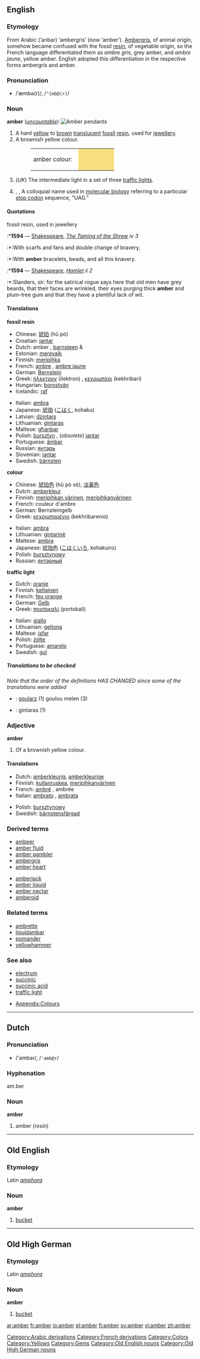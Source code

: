 {{see|Amber|ämber}}
{{wikipedia}}
==English==

===Etymology===
From Arabic[[Category:Arabic derivations]] {{ARchar|[[عنبر]]}} (‘anbar) ‘ambergris’ (now ‘amber’).  [[ambergris|Ambergris]], of animal origin, somehow became confused with the fossil [[resin]], of vegetable origin, so the French[[Category:French derivations]] language differentiated them as ''ambre gris'', grey amber, and ''ambre jaune'', yellow amber.  English adopted this differentiation in the respective forms ambergris and amber.<!--Interesting, but not relevant to the English etymology: The German[[Category:German derivations]] language adopted respectively, ''Amber'' (or ''Ambra'')  and ''Bernstein''.-->

===Pronunciation===
*/ˈæmbə(r)/, /<tt>"{mb@(r)</tt>/

===Noun===
'''amber'''  (''[[uncountable]]'')
[[Image:amber.pendants.800pix.050203.jpg|thumb|Amber pendants]]

#A hard [[yellow]] to [[brown]] [[translucent]] [[fossil]] [[resin]], used for [[jewellery]]. 
#A brownish yellow colour.
#:<table><tr><td>amber colour: &nbsp;</td><td bgcolor="#F8DE7E" width="80">&nbsp; </td></tr></table>
#(''UK'') The intermediate light in a set of three [[traffic lights]].
#{{biology}}, {{genetics}}, {{biochemistry}} A colloquial name used in [[molecular biology]] referring to a particular [[stop codon]] sequence, "UAG."

====Quotations====
;fossil resin, used in jewellery
:*'''1594''' — [[Shakespeare]], ''[http://en.wikisource.org/wiki/The_Taming_of_the_Shrew The Taming of the Shrew] iv 3''
:*:With scarfs and fans and double change of bravery, 
:*:With '''amber''' bracelets, beads, and all this knavery.
:*'''1594''' — [[Shakespeare]], ''[http://en.wikisource.org/wiki/The_Tragedy_of_Hamlet,_Prince_of_Denmark Hamlet] ii 2''
:*:Slanders, sir: for the satirical rogue says here that old men have grey beards, that their faces are wrinkled, their eyes purging thick '''amber''' and plum-tree gum and that they have a plentiful lack of wit.

====Translations====
'''fossil resin'''
{{top}}
*Chinese: [[琥珀]] (hŭ pò)
*Croatian: [[jantar]] {{m}}
*Dutch: amber {{n}}, [[barnsteen]] {{m}} & {{n}}
*Estonian: [[merevaik]]
*Finnish: [[meripihka]]
*French: [[ambre]] {{m}}, [[ambre jaune]] {{m}}
*German: [[Bernstein]] {{m}}
*Greek: [[ήλεκτρον]] (ilektron) {{n}}, [[κεχριμπάρι]] (kekhribari) {{n}}
*Hungarian: [[borostyán]]
*Icelandic: [[raf]] {{n}}
{{mid}}
*Italian: [[ambra]] {{f}}
*Japanese: [[琥珀]] ([[こはく]], kohaku)
*Latvian: [[dzintars]] {{m}}
*Lithuanian: [[gintaras]] {{m}}
*Maltese: [[għanbar]] {{m}}
*Polish: [[bursztyn]] {{m}}, (''obsolete'') [[jantar]] {{m}}
*Portuguese: [[âmbar]] {{m}}
*Russian: [[янтарь]] {{m}}
*Slovenian: [[jantar]] {{m}}
*Swedish: [[bärnsten]] {{c}}
{{bottom}}

'''colour'''
{{top}}
*Chinese: [[琥珀色]] (hŭ pò sè), [[淡黃色]]
*Dutch: [[amberkleur]] {{f}}
*Finnish: [[meripihkan värinen]], [[meripihkanvärinen]]
*French: couleur d'ambre {{f}}
*German: Bernsteingelb {{n}}
*Greek: [[κεχριμπαρένιο]] (kekhribarenio) {{n}}
{{mid}}
*Italian: [[ambra]] {{f}}
*Lithuanian: [[gintarinė]] {{m}}
*Maltese: [[ambra]] {{f}}
*Japanese: [[琥珀色]] ([[こはくいろ]], kohakuiro)
*Polish: [[bursztynowy]] {{m}}
*Russian: [[янтарный]]
{{bottom}}

'''traffic light'''
{{top}}
*Dutch: [[oranje]] {{n}}
*Finnish: [[keltainen]]
*French: [[feu orange]] {{m}}
*German: [[Gelb]] {{n}}
*Greek: [[πορτοκαλί]] (portokalí) {{n}}
{{mid}}
*Italian: [[giallo]]
*Lithuanian: [[geltona]] {{m}}
*Maltese: [[isfar]] 
*Polish: [[żółte]] {{n}}
*Portuguese: [[amarelo]] {{m}}
*Swedish: [[gul]]
{{bottom}}

=====Translations to be checked=====
<!--Remove this section once all of the translations below have been moved into the tables above.-->
{{checktrans}}

''Note that the order of the definitions HAS CHANGED since some of the translations were added'' 

*{{ttbc|Breton}}: [[goularz]] {{m}} (1) goulou melen {{m}} (3)
*{{ttbc|Lithuanian}}: gintaras (1)

===Adjective===
'''amber'''

#Of a brownish yellow colour. 

====Translations====

{{top}}
*Dutch: [[amberkleurig]], [[amberkleurige]]
*Finnish: [[kullanruskea]], [[meripihkanvärinen]]
*French: [[ambré]] {{m}}, ambrée {{f}}
*Italian: [[ambrato]] {{m}}, [[ambrata]] {{f}}
{{mid}}
*Polish: [[bursztynowy]]
*Swedish: [[bärnstensfärgad]]
{{bottom}}

===Derived terms===
{{top2}}
*[[ambeer]]
*[[amber fluid]]
*[[amber gambler]]
*[[ambergris]]
*[[amber heart]]
{{mid2}}
*[[amberjack]]
*[[amber liquid]]
*[[amber nectar]]
*[[amberoid]]
{{bottom}}

===Related terms===
*[[ambrette]]
*[[liquidambar]]
*[[pomander]]
*[[yellowhammer]]

===See also===
*[[electrum]]
*[[succinic]]
*[[succinic acid]]
*[[traffic light]]

*[[Wiktionary_Appendix:Colours|Appendix:Colours]]

[[Category:Colors]]
[[Category:Yellows]]
[[Category:Gems]]

----

==Dutch==
===Pronunciation===
*/'ambər/, /<tt>'amb@r</tt>/

===Hyphenation===
am.ber

===Noun===
'''amber''' {{n}}

# amber (''resin'')

----

==Old English==
===Etymology===
Latin ''[[amphora]]''
===Noun===
'''amber''' {{m}}

# [[bucket]]

[[Category:Old English nouns]]

----

==Old High German==
===Etymology===
Latin ''[[amphora]]''
===Noun===
'''amber''' {{m}}

# [[bucket]]

[[Category:Old High German nouns]]

[[ar:amber]]
[[fr:amber]]
[[io:amber]]
[[pl:amber]]
[[fi:amber]]
[[sv:amber]]
[[vi:amber]]
[[zh:amber]]